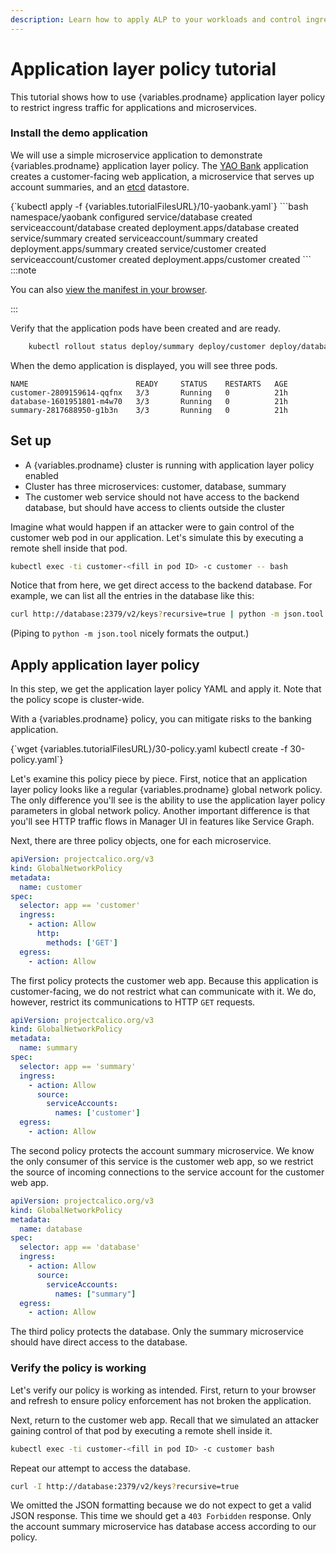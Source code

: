```yaml
---
description: Learn how to apply ALP to your workloads and control ingress traffic.
---
```



# Application layer policy tutorial

This tutorial shows how to use {variables.prodname} application layer policy to restrict ingress traffic for applications and microservices.
 
### Install the demo application

We will use a simple microservice application to demonstrate {variables.prodname}
application layer policy. The [YAO Bank](https://github.com/projectcalico/yaobank) application creates a
customer-facing web application, a microservice that serves up account
summaries, and an [etcd](https://github.com/coreos/etcd) datastore.

<CodeBlock language='bash'>
{`kubectl apply -f {variables.tutorialFilesURL}/10-yaobank.yaml`}
</CodeBlock>
```bash
namespace/yaobank configured
service/database created
serviceaccount/database created
deployment.apps/database created
service/summary created
serviceaccount/summary created
deployment.apps/summary created
service/customer created
serviceaccount/customer created
deployment.apps/customer created
```
:::note

You can also
[view the manifest in your browser](/files/10-yaobank.yaml).

:::

Verify that the application pods have been created and are ready.
```bash
    kubectl rollout status deploy/summary deploy/customer deploy/database
```

When the demo application is displayed, you will see three pods.

```
NAME                        READY     STATUS    RESTARTS   AGE
customer-2809159614-qqfnx   3/3       Running   0          21h
database-1601951801-m4w70   3/3       Running   0          21h
summary-2817688950-g1b3n    3/3       Running   0          21h
```

## Set up
- A {variables.prodname} cluster is running with application layer policy enabled
- Cluster has three microservices: customer, database, summary
- The customer web service should not have access to the backend database, but should have access to clients outside the cluster

Imagine what would happen if an attacker were to gain control of the customer web pod in our
application. Let's simulate this by executing a remote shell inside that pod.

```bash
kubectl exec -ti customer-<fill in pod ID> -c customer -- bash
```

Notice that from here, we get direct access to the backend database. For example, we can list all the entries in the database like this:

```bash
curl http://database:2379/v2/keys?recursive=true | python -m json.tool
```

(Piping to `python -m json.tool` nicely formats the output.)

## Apply application layer policy

In this step, we get the application layer policy YAML and apply it. Note that the policy scope is cluster-wide.

With a {variables.prodname} policy, you can mitigate risks to the banking application.

<CodeBlock language='bash'>
{`wget {variables.tutorialFilesURL}/30-policy.yaml
kubectl create -f 30-policy.yaml`}
</CodeBlock>

Let's examine this policy piece by piece. First, notice that an application layer policy looks like a regular {variables.prodname} global network policy. 
The only difference you'll see is the ability to use the application layer policy parameters in global network policy. Another important difference
is that you'll see HTTP traffic flows in Manager UI in features like Service Graph. 

Next, there are three policy objects, one for each microservice.

```yaml
apiVersion: projectcalico.org/v3
kind: GlobalNetworkPolicy
metadata:
  name: customer
spec:
  selector: app == 'customer'
  ingress:
    - action: Allow
      http:
        methods: ['GET']
  egress:
    - action: Allow
```

The first policy protects the customer web app. Because this application is customer-facing, we do not
restrict what can communicate with it. We do, however, restrict its communications to HTTP `GET`
requests.

```yaml
apiVersion: projectcalico.org/v3
kind: GlobalNetworkPolicy
metadata:
  name: summary
spec:
  selector: app == 'summary'
  ingress:
    - action: Allow
      source:
        serviceAccounts:
          names: ['customer']
  egress:
    - action: Allow
```

The second policy protects the account summary microservice. We know the only consumer of this
service is the customer web app, so we restrict the source of incoming connections to the service
account for the customer web app.

```yaml
apiVersion: projectcalico.org/v3
kind: GlobalNetworkPolicy
metadata:
  name: database
spec:
  selector: app == 'database'
  ingress:
    - action: Allow
      source:
        serviceAccounts:
          names: ["summary"]
  egress:
    - action: Allow

```

The third policy protects the database. Only the summary microservice should have direct access to
the database.

### Verify the policy is working

Let's verify our policy is working as intended. First, return to your browser and refresh to
ensure policy enforcement has not broken the application.

Next, return to the customer web app. Recall that we simulated an attacker gaining control of that
pod by executing a remote shell inside it.

```bash
kubectl exec -ti customer-<fill in pod ID> -c customer bash
```

Repeat our attempt to access the database.

```bash
curl -I http://database:2379/v2/keys?recursive=true
```

We omitted the JSON formatting because we do not expect to get a valid JSON response. This
time we should get a `403 Forbidden` response. Only the account summary microservice has database
access according to our policy.
